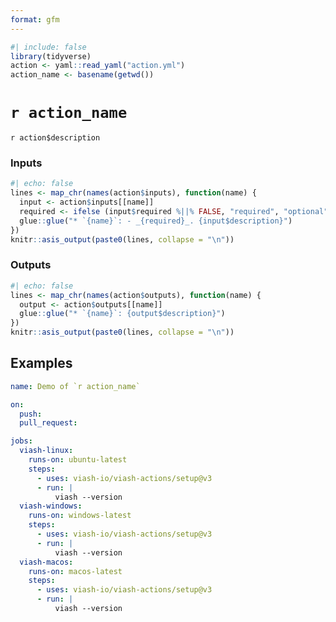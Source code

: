 ```yaml
---
format: gfm
---
```


```r
#| include: false
library(tidyverse)
action <- yaml::read_yaml("action.yml")
action_name <- basename(getwd())
```

# `r action_name`

<!--
DO NOT EDIT THIS FILE MANUALLY!
This README was generated by running `make`
-->

`r action$description`

### Inputs

```r
#| echo: false
lines <- map_chr(names(action$inputs), function(name) {
  input <- action$inputs[[name]]
  required <- ifelse (input$required %||% FALSE, "required", "optional")
  glue::glue("* `{name}`: - _{required}_. {input$description}")
})
knitr::asis_output(paste0(lines, collapse = "\n"))
```

### Outputs

```r
#| echo: false
lines <- map_chr(names(action$outputs), function(name) {
  output <- action$outputs[[name]]
  glue::glue("* `{name}`: {output$description}")
})
knitr::asis_output(paste0(lines, collapse = "\n"))
```

## Examples

```yaml
name: Demo of `r action_name`

on:
  push:
  pull_request:

jobs:
  viash-linux:
    runs-on: ubuntu-latest
    steps:
      - uses: viash-io/viash-actions/setup@v3
      - run: |
          viash --version
  viash-windows:
    runs-on: windows-latest
    steps:
      - uses: viash-io/viash-actions/setup@v3
      - run: |
          viash --version
  viash-macos:
    runs-on: macos-latest
    steps:
      - uses: viash-io/viash-actions/setup@v3
      - run: |
          viash --version
```

